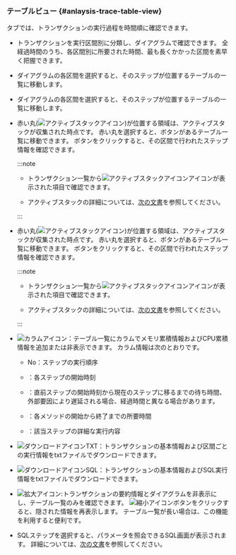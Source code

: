 ### テーブルビュー {#anlaysis-trace-table-view}

<Cmdname sid="TTL06126" className="uitext" />タブでは、トランザクションの実行過程を時間順に確認できます。

<Xclude product='php,nodejs,golang'>

<ImgLang img="analysis-tx-table-view-mode.png" desc="テーブルビュー" />

</Xclude>

<InDoc product='php,nodejs,golang'>

<ImgLang img="analysis-tx-table-view-mode-none-actx.png" desc="テーブルビュー" />

</InDoc>

- トランザクションを実行区間別に分類し、ダイアグラムで確認できます。 全経過時間のうち、各区間別に所要された時間、最も長くかかった区間を素早く把握できます。

<Xclude product='php,nodejs,golang'>

- ダイアグラムの各区間を選択すると、そのステップが位置するテーブルの一覧に移動します。

  <ImgLang img="analysis-tx-table-view-select-stack.png" desc="ステップ選択" />

</Xclude>

<InDoc product='php,nodejs,golang'>

- ダイアグラムの各区間を選択すると、そのステップが位置するテーブルの一覧に移動します。

  <ImgLang img="analysis-tx-table-view-select-stack-none-actx.png" desc="ステップ選択" />

</InDoc>

<Xclude product='php,nodejs,golang,kubernetes'>

- 赤い丸(![アクティブスタックアイコン](/img/ic-c-tx-active-stack.svg))が位置する領域は、アクティブスタックが収集された時点です。 赤い丸を選択すると、<Cmdname sid="active_stack" className="uitext" />ボタンがあるテーブル一覧に移動できます。 <Cmdname sid="active_stack" className="uitext" />ボタンをクリックすると、その区間で行われたステップ情報を確認できます。

  :::note

  - トランザクション一覧から![アクティブスタックアイコン](/img/ic-s-active-stack.svg)アイコンが表示された項目で確認できます。

  - アクティブスタックの詳細については、[次の文書](analysis-apm#active-stack)を参照してください。

  :::

</Xclude>

<InDoc product='kubernetes'>

- 赤い丸(![アクティブスタックアイコン](/img/ic-c-tx-active-stack.svg))が位置する領域は、アクティブスタックが収集された時点です。 赤い丸を選択すると、<Cmdname sid="active_stack" className="uitext" />ボタンがあるテーブル一覧に移動できます。 <Cmdname sid="active_stack" className="uitext" />ボタンをクリックすると、その区間で行われたステップ情報を確認できます。

  :::note

  - トランザクション一覧から![アクティブスタックアイコン](/img/ic-s-active-stack.svg)アイコンが表示された項目で確認できます。

  - アクティブスタックの詳細については、[次の文書](../java/analysis-apm#active-stack)を参照してください。

  :::

</InDoc>

- ![カラムアイコン](/img/ico-column.svg)<Cmdname sid="select_column" className="uitext" />：テーブル一覧にカラムでメモリ累積情報およびCPU累積情報を追加または非表示できます。 カラム情報は次のとおりです。

  - <UI>No</UI>：ステップの実行順序

  - <Cmdname sid="TTL06416" className="uitext" />：各ステップの開始時刻

  - <Cmdname sid="gap_time" className="uitext" />：直前ステップの開始時刻から現在のステップに移るまでの待ち時間、外部要因により遅延される場合、経過時間と異なる場合があります。

  - <Cmdname sid="TTL06375" className="uitext" />：各メソッドの開始から終了までの所要時間

  - <Cmdname sid="TTL06417" className="uitext" />：該当ステップの詳細な実行内容

- ![ダウンロードアイコン](/img/ico-download.svg)<UI>TXT</UI>：トランザクションの基本情報および区間ごとの実行情報をtxtファイルでダウンロードできます。

- ![ダウンロードアイコン](/img/ico-download.svg)<UI>SQL</UI>：トランザクションの基本情報およびSQL実行情報をtxtファイルでダウンロードできます。

- ![拡大アイコン](/img/ic-outside.svg):トランザクションの要約情報とダイアグラムを非表示にし、テーブル一覧のみを確認できます。 ![縮小アイコン](/img/ic-inside.svg)ボタンをクリックすると、隠された情報を再表示します。 テーブル一覧が長い場合は、この機能を利用すると便利です。

- SQLステップを選択すると、パラメータを照会できる<UI>SQL</UI>画面が表示されます。 詳細については、[次の文書](#transaction-parameter)を参照してください。

